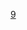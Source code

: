 {{National basketball squad
| name = 2011年U19世青賽中華臺北女子籃球代表隊
| bg = #{{Basketball color|TPE|1}}
| fg = white
| title = 中華臺北女子籃球代表隊
| team link = 中華台北U19女子籃球代表隊
| comp = 2011年U19世青賽 – 第11名
| comp link = 2011年U19世界青年女子籃球錦標賽
| p4 = [[郭佳紋]]
| p5 = [[魏于淳|魏-{于}-淳]]
| p6 = [[劉容杏]]
| p7 = [[楊晴 (籃球運動員)|楊晴]]
| p8 = [[李婧寧]]
| p9 = [[吳盈潔]]
| p10 = [[鄭伊秀]]
| p11 = [[黃湘婷 (運動員)|黃湘婷]]
| p12 = [[林育庭]]
| p13 = [[張綺芳]]
| p14 = [[王維琳]]
| p15 = [[陳采炘]]
| coach = [[陳美莉]]
}}<noinclude>
[[Category:中華台北青年女子籃球代表隊導航模板|9]]
</noinclude>